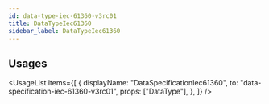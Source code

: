 ```yaml
---
id: data-type-iec-61360-v3rc01
title: DataTypeIec61360
sidebar_label: DataTypeIec61360
---
```



## Usages

<UsageList
  items={[
    {
      displayName: "DataSpecificationIec61360",
      to: "data-specification-iec-61360-v3rc01",
      props: ["DataType"],
    },
  ]}
/>
